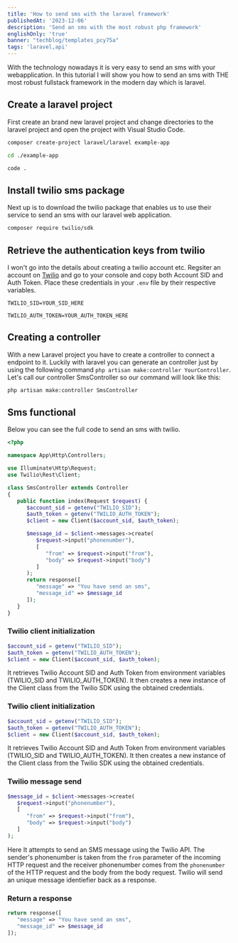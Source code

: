 ```yaml
---
title: 'How to send sms with the laravel framework'
publishedAt: '2023-12-06'
description: 'Send an sms with the most robust php framework'
englishOnly: 'true'
banner: "techblog/templates_pcy75a"
tags: 'laravel,api'
---
```

With the technology nowadays it is very easy to send an sms with your webapplication. In this tutorial I will show you how to send an sms with THE most robust fullstack framework in the modern day which is laravel. 

## Create a laravel project
First create an brand new laravel project and change directories to the laravel project and open the project with Visual Studio Code.
```bash
composer create-project laravel/laravel example-app

cd ./example-app

code .
```

## Install twilio sms package
Next up is to download the twilio package that enables us to use their service to send an sms with our laravel web application.

```bash
composer require twilio/sdk
```

## Retrieve the authentication keys from twilio
I won't go into the details about creating a twilio account etc. Regsiter an account on [Twilio](https://twilio.com/) and go to your console and copy both Account SID and Auth Token. Place these credentials in your `.env` file by their respective variables.

`TWILIO_SID=YOUR_SID_HERE`

`TWILIO_AUTH_TOKEN=YOUR_AUTH_TOKEN_HERE`

## Creating a controller
With a new Laravel project you have to create a controller to connect a endpoint to it. Luckily with laravel you can generate an controller just by using the following command `php artisan make:controller YourController`. Let's call our controller SmsController so our command will look like this:
```bash
php artisan make:controller SmsController
```


## Sms functional
Below you can see the full code to send an sms with twilio.

```php
<?php

namespace App\Http\Controllers;

use Illuminate\Http\Request;
use Twilio\Rest\Client;

class SmsController extends Controller
{
   public function index(Request $request) {
      $account_sid = getenv("TWILIO_SID");
      $auth_token = getenv("TWILIO_AUTH_TOKEN");
      $client = new Client($account_sid, $auth_token);

      $message_id = $client->messages->create(
         $request->input("phonenumber"),
         [
            "from" => $request->input("from"),
            "body" => $request->input("body")
         ]
      );
      return response([
         "message" => "You have send an sms",
         "message_id" => $message_id
      ]);
   }
}

```
### Twilio client initialization
```php
$account_sid = getenv("TWILIO_SID");
$auth_token = getenv("TWILIO_AUTH_TOKEN");
$client = new Client($account_sid, $auth_token);
```
It retrieves Twilio Account SID and Auth Token from environment variables (TWILIO_SID and TWILIO_AUTH_TOKEN).
It then creates a new instance of the Client class from the Twilio SDK using the obtained credentials.
### Twilio client initialization
```php
$account_sid = getenv("TWILIO_SID");
$auth_token = getenv("TWILIO_AUTH_TOKEN");
$client = new Client($account_sid, $auth_token);
```
It retrieves Twilio Account SID and Auth Token from environment variables (TWILIO_SID and TWILIO_AUTH_TOKEN).
It then creates a new instance of the Client class from the Twilio SDK using the obtained credentials.
### Twilio message send
```php
$message_id = $client->messages->create(
   $request->input("phonenumber"),
   [
      "from" => $request->input("from"),
      "body" => $request->input("body")
   ]
);
```
Here It attempts to send an SMS message using the Twilio API.
The sender's phonenumber is taken from the `from` parameter of the incoming HTTP request and the receiver phonenumber comes from the `phonenumber` of the HTTP request and the body from the body request.
Twilio will send an unique message identiefier back as a response.

### Return a response
```php
return response([
   "message" => "You have send an sms",
   "message_id" => $message_id
]);
```